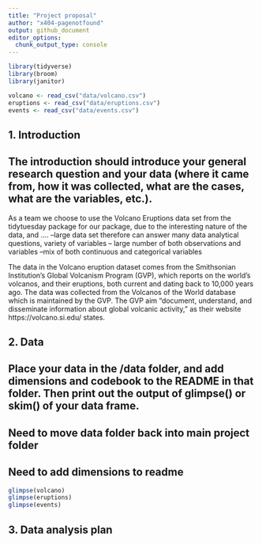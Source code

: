 ```yaml
---
title: "Project proposal"
author: "x404-pagenotfound"
output: github_document
editor_options: 
  chunk_output_type: console
---
```


```r
library(tidyverse)
library(broom)
library(janitor)
```

```r
volcano <- read_csv("data/volcano.csv")
eruptions <- read_csv("data/eruptions.csv")
events <- read_csv("data/events.csv")

```



## 1. Introduction
## The introduction should introduce your general research question and your data (where it came from, how it was collected, what are the cases, what are the variables, etc.).
As a team we choose to use the Volcano Eruptions data set from the tidytuesday package for our package, due to the interesting nature of the data, and ....
--large data set therefore can answer many data analytical questions, variety of variables
-- large number of both observations and variables
--mix of both continuous and categorical variables

The data in the Volcano eruption dataset comes from the Smithsonian Institution's Global Volcanism Program (GVP), which reports on the world's volcanos, and their eruptions, both current and dating back to 10,000 years ago. The data was collected from the Volcanos of the World database which is maintained by the GVP. The GVP aim "document, understand, and disseminate information about global volcanic activity," as their website https://volcano.si.edu/ states.

## 2. Data
## Place your data in the /data folder, and add dimensions and codebook to the README in that folder. Then print out the output of glimpse() or skim() of your data frame.


## Need to move data folder back into main project folder
## Need to add dimensions to readme 
```r

glimpse(volcano)
glimpse(eruptions)
glimpse(events)

```



## 3. Data analysis plan




